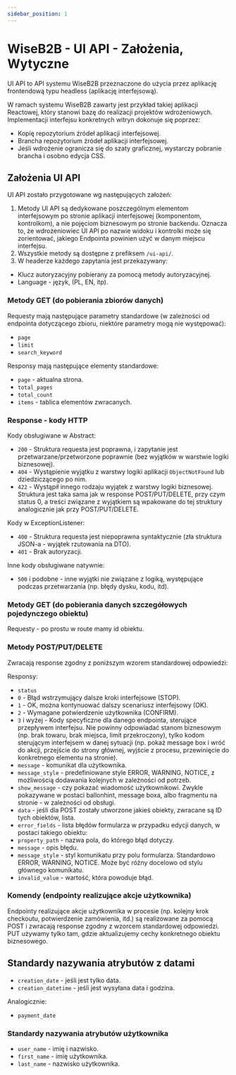 ```yaml
---
sidebar_position: 1
---
```


# WiseB2B - UI API - Założenia, Wytyczne

UI API to API systemu WiseB2B przeznaczone do użycia przez aplikację frontendową typu headless (aplikację interfejsową).

W ramach systemu WiseB2B zawarty jest przykład takiej aplikacji Reactowej, który stanowi bazę do realizacji projektów wdrożeniowych. Implementacji interfejsu konkretnych witryn dokonuje się poprzez:
- Kopię repozytorium źródeł aplikacji interfejsowej.
- Brancha repozytorium źródeł aplikacji interfejsowej.
- Jeśli wdrożenie ogranicza się do szaty graficznej, wystarczy pobranie brancha i osobno edycja CSS.

## Założenia UI API

UI API zostało przygotowane wg następujących założeń:

1. Metody UI API są dedykowane poszczególnym elementom interfejsowym po stronie aplikacji interfejsowej (komponentom, kontrolkom), a nie pojęciom biznesowym po stronie backendu. Oznacza to, że wdrożeniowiec UI API po nazwie widoku i kontrolki może się zorientować, jakiego Endpointa powinien użyć w danym miejscu interfejsu.
2. Wszystkie metody są dostępne z prefiksem `/ui-api/`.
3. W headerze każdego zapytania jest przekazywany:
- Klucz autoryzacyjny pobierany za pomocą metody autoryzacyjnej.
- Language - język, (PL, EN, itp).

### Metody GET (do pobierania zbiorów danych)

Requesty mają następujące parametry standardowe (w zależności od endpointa dotyczącego zbioru, niektóre parametry mogą nie występować):
- `page`
- `limit`
- `search_keyword`

Responsy mają następujące elementy standardowe:
- `page` - aktualna strona.
- `total_pages`
- `total_count`
- `items` - tablica elementów zwracanych.

### Response - kody HTTP

Kody obsługiwane w Abstract:
- `200` - Struktura requesta jest poprawna, i zapytanie jest przetwarzane/przetworzone poprawnie (bez wyjątków w warstwie logiki biznesowej).
- `404` - Wystąpienie wyjątku z warstwy logiki aplikacji `ObjectNotFound` lub dziedziczącego po nim.
- `422` - Wystąpił innego rodzaju wyjątek z warstwy logiki biznesowej. Struktura jest taka sama jak w response POST/PUT/DELETE, przy czym status 0, a treści związane z wyjątkiem są wpakowane do tej struktury analogicznie jak przy POST/PUT/DELETE.

Kody w ExceptionListener:
- `400` - Struktura requesta jest niepoprawna syntaktycznie (zła struktura JSON-a - wyjątek rzutowania na DTO).
- `401` - Brak autoryzacji.

Inne kody obsługiwane natywnie:
- `500` i podobne - inne wyjątki nie związane z logiką, występujące podczas przetwarzania (np. błędy dysku, kodu, itd).

### Metody GET (do pobierania danych szczegółowych pojedynczego obiektu)

Requesty - po prostu w route mamy id obiektu.

### Metody POST/PUT/DELETE

Zwracają response zgodny z poniższym wzorem standardowej odpowiedzi:

Responsy:
- `status`
- `0` - Błąd wstrzymujący dalsze kroki interfejsowe (STOP).
- `1` - OK, można kontynuować dalszy scenariusz interfejsowy (OK).
- `2` - Wymagane potwierdzenie użytkownika (CONFIRM).
- `3` i wyżej - Kody specyficzne dla danego endpointa, sterujące przepływem interfejsu. Nie powinny odpowiadać stanom biznesowym (np. brak towaru, brak miejsca, limit przekroczony), tylko kodom sterującym interfejsem w danej sytuacji (np. pokaż message box i wróć do akcji, przejście do strony głównej, wyjście z procesu, przewinięcie do konkretnego elementu na stronie).
- `message` - komunikat dla użytkownika.
- `message_style` - predefiniowane style ERROR, WARNING, NOTICE, z możliwością dodawania kolejnych w zależności od potrzeb.
- `show_message` - czy pokazać wiadomość użytkownikowi. Zwykle pokazywane w postaci ballonhint, message boxa, albo fragmentu na stronie - w zależności od obsługi.
- `data` - jeśli dla POST zostały utworzone jakieś obiekty, zwracane są ID tych obiektów, lista.
- `error_fields` - lista błędów formularza w przypadku edycji danych, w postaci takiego obiektu:
- `property_path` - nazwa pola, do którego błąd dotyczy.
- `message` - opis błędu.
- `message_style` - styl komunikatu przy polu formularza. Standardowo ERROR, WARNING, NOTICE. Może być różny docelowo od stylu głównego komunikatu.
- `invalid_value` - wartość, która powoduje błąd.

### Komendy (endpointy realizujące akcje użytkownika)

Endpointy realizujące akcje użytkownika w procesie (np. kolejny krok checkoutu, potwierdzenie zamówienia, itd.) są realizowane za pomocą POST i zwracają response zgodny z wzorcem standardowej odpowiedzi. PUT używamy tylko tam, gdzie aktualizujemy cechy konkretnego obiektu biznesowego.

## Standardy nazywania atrybutów z datami

- `creation_date` - jeśli jest tylko data.
- `creation_datetime` - jeśli jest wysyłana data i godzina.

Analogicznie:
- `payment_date`

### Standardy nazywania atrybutów użytkownika

- `user_name` - imię i nazwisko.
- `first_name` - imię użytkownika.
- `last_name` - nazwisko użytkownika.
